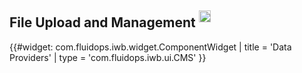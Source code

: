 == File Upload and Management <sup>[[Help:Upload |<img width="19" src="../images/navigation/help_start.png" />]]<sup>==

{{#widget: com.fluidops.iwb.widget.ComponentWidget | 
title = 'Data Providers' |
type = 'com.fluidops.iwb.ui.CMS'
}}
